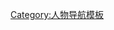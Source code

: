 {{Navbox
| name      = PewDiePie
| title     = [[PewDiePie]]
| state     = {{{state|autocollapse}}}
| bodyclass  = hlist
| above      = 
*[[PewDiePie videography|攝錄]]

|group1 = 攝錄
|list1 =
* {{link-en|Minecraft Multiplayer Fun}} (2010)
* {{link-en|Scare PewDiePie}} (2016)
* [[婊子千層麵]] (2018)
* [[Congratulations (PewDiePie、Roomie和Boyinaband歌曲)|Congratulations]] (2019)
* [[Coco (PewDiePie歌曲)|Coco]] (2021)

|group2 = 其他作品
|list2 =
* {{link-en|PewDiePie：兄弟拳傳奇|PewDiePie: Legend of the Brofist}} (2015)
* {{link-en|這本書愛你|This Book Loves You}} (2015)
* {{link-en|主播模擬器|Tuber Simulator}} (2016)

|group3 = 相關條目
|list3 =
* [[马尔齐亚·谢尔贝里]] (伴侶)
* [[PewDiePie與T-Series之爭]]
}}<noinclude>
[[Category:人物导航模板]]
</noinclude>